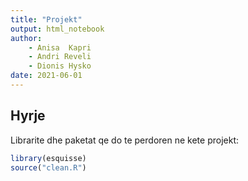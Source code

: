 ```yaml
---
title: "Projekt"
output: html_notebook
author:
    - Anisa  Kapri
    - Andri Reveli
    - Dionis Hysko
date: 2021-06-01
---
```



## Hyrje

Librarite dhe paketat qe do te perdoren ne kete projekt:

```r
library(esquisse)
source("clean.R")
```

